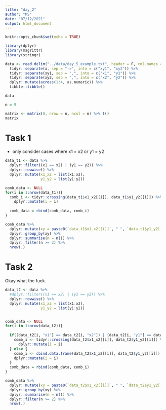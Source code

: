 ```yaml
---
title: "day_2"
author: "MS"
date: "07/12/2021"
output: html_document
---
```


```r
knitr::opts_chunk$set(echo = TRUE)

library(dplyr)
library(magrittr)
library(stringr)

data <- read.delim("../data/day_5_example.txt", header = F, col.names = "x") %>% 
  tidyr::separate(x, sep = "->", into = c("xy1", "xy2")) %>% 
  tidyr::separate(xy1, sep = ",", into = c("x1", "y1")) %>% 
  tidyr::separate(xy2, sep = ",", into = c("x2", "y2")) %>% 
  dplyr::mutate(across(1:4, as.numeric)) %>% 
  tibble::tibble()

data
```

```r
n = 9

matrix <- matrix(0, nrow = n, ncol = n) %>% t()
matrix 
```

# Task 1

- only consider cases where x1 = x2 or y1 = y2

```r
data_t1 <- data %>% 
  dplyr::filter((x1 == x2) | (y1 == y2)) %>% 
  dplyr::rowwise() %>% 
  dplyr::mutate(x1_x2 = list(x1:x2), 
                y1_y2 = list(y1:y2))

comb_data <- NULL
for(i in 1:nrow(data_t1)){
  comb_i <- tidyr::crossing(data_t1$x1_x2[[i]], data_t1$y1_y2[[i]]) %>% 
    dplyr::mutate(i = i)
  
  comb_data = rbind(comb_data, comb_i)
}

comb_data %>% 
  dplyr::mutate(xy = paste0(`data_t1$x1_x2[[i]]`, " ", `data_t1$y1_y2[[i]]`)) %>% 
  dplyr::group_by(xy) %>% 
  dplyr::summarise(n = n()) %>% 
  dplyr::filter(n >= 2) %>% 
  nrow(.)
```

# Task 2 

Okay what the fuck. 

```r
data_t2 <- data %>% 
  #dplyr::filter((x1 == x2) | (y1 == y2)) %>% 
  dplyr::rowwise() %>% 
  dplyr::mutate(x1_x2 = list(x1:x2), 
                y1_y2 = list(y1:y2))


comb_data <- NULL
for(i in 1:nrow(data_t2)){
  
  if((data_t2[i, "x1"] == data_t2[i, "x2"]) | (data_t2[i, "y1"] == data_t2[i, "y2"])){
    comb_i <- tidyr::crossing(data_t2$x1_x2[[i]], data_t2$y1_y2[[i]]) %>% 
      dplyr::mutate(i = i)
  } else {
    comb_i <- cbind.data.frame(data_t2$x1_x2[[i]], data_t2$y1_y2[[i]])  %>% 
    dplyr::mutate(i = i)
  }
  comb_data = rbind(comb_data, comb_i)
}

comb_data %>% 
  dplyr::mutate(xy = paste0(`data_t2$x1_x2[[i]]`, " ", `data_t2$y1_y2[[i]]`)) %>% 
  dplyr::group_by(xy) %>% 
  dplyr::summarise(n = n()) %>% 
  dplyr::filter(n >= 2) %>% 
  nrow(.)
```




